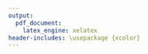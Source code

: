 ```yaml
---
output:
  pdf_document:
    latex_engine: xelatex
header-includes: \usepackage {xcolor}
---
```




\begin{centering}

\begin{figure}

\includegraphics[width=3.5cm, height=6cm]{../image/technique-logo.jpg} 
\includegraphics[width=5cm,height=7cm]{../image/UMONS-logo.jpg}
\includegraphics[width=1.8cm,height=3.5cm]{../image/ECONUM-logo.pdf}

\end{figure}

\textcolor{white}{.}

\vspace{2.5 cm}

\Huge

{\bf Rapport de stage partiel}

\vspace{1 cm}

\huge 
{\bf Mise en place d'une application web surveillant la croissance des coraux en mésocosmes.}
%Développement d'une application Shiny
\vspace{1 cm}

\Large

Jordan Benrezkallah

\vspace{2 cm}

\normalsize
Maître de stage : Philippe Grosjean

Encadrant de stage : Guyliann Engels

Promoteur : Aline Leonet et David Coornaert


\vspace{3.5 cm}

\normalsize
HEH - Campus technique -
Bloc 3 du cursus Bachelier en Biotechnique

Année académique 2018-2019

\end {centering}
